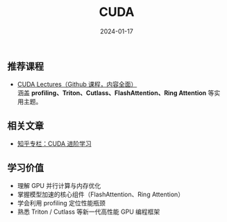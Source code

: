 ﻿---
title: "CUDA"
description: "CUDA 学习资料与大模型相关优化技术"
date: "2024-01-17"
tags:
  - cuda
  - gpu
  - triton
  - cutlass
  - flashattention
  - ring-attention
  - profiling
---

## 推荐课程

- [CUDA Lectures（Github 课程，内容全面）](https://github.com/cuda-mode/lectures)  
  涵盖 **profiling、Triton、Cutlass、FlashAttention、Ring Attention** 等实用主题。

## 相关文章

- [知乎专栏：CUDA 进阶学习](https://zhuanlan.zhihu.com/p/711304830)

## 学习价值

- 理解 GPU 并行计算与内存优化
- 掌握模型加速的核心组件（FlashAttention、Ring Attention）
- 学会利用 profiling 定位性能瓶颈
- 熟悉 Triton / Cutlass 等新一代高性能 GPU 编程框架
